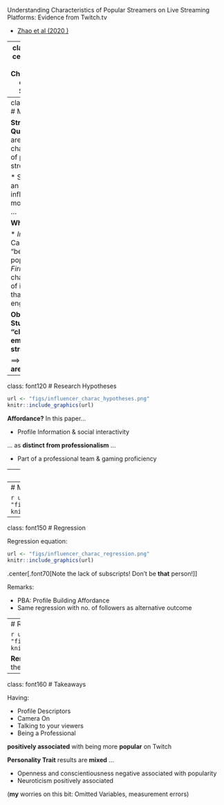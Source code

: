 Understanding Characteristics of Popular Streamers on Live Streaming Platforms: Evidence from Twitch.tv 

* [Zhao et al (2020 )](https://papers.ssrn.com/sol3/papers.cfm?abstract_id=3388949)

---
class: inverse, center, middle
# Characteristics of Popular Streamers

---
class: font160
# Motivation

**Strategic Question**: What are the key characteristics of popular streamers

* Streamers as an insight into influencers more generally ...

**Why relevant**:

* *Influencer*: Can you "become" more popular?
* *Firms*: What are characteristics of influencers that get high engagement?  

**Observational Study + no "clever" empirical strategy**

$\implies$ **Findings are descriptive**

---
class: font120
# Research Hypotheses

```r
url <- "figs/influencer_charac_hypotheses.png"
knitr::include_graphics(url)
```

**Affordance?** In this paper...

* Profile Information & social interactivity

... as **distinct from professionalism** ... 

* Part of a professional team & gaming proficiency

---
class: font160
# Data

516 Twitch streamers over three weeks

**Streamer Popularity** (static!): 

* View count
* Number of followers

**Social Interactivity**: 

* Webcam
* Words in Transcript 
* Links to Twitter Profile 

**Personality Traits**:  

* Linguistic Analyses of stream transcripts & tweets

---
# Measurement

```r
url <- "figs/influencer_charac_measurement.png"
knitr::include_graphics(url)
```

---
class: font150
# Regression

Regression equation:

```r
url <- "figs/influencer_charac_regression.png"
knitr::include_graphics(url)
```

.center[.font70[Note the lack of subscripts! Don't be **that** person!]]

Remarks:

* PBA: Profile Building Affordance 
* Same regression with no. of followers as alternative outcome

---
# Results

```r
url <- "figs/influencer_charac_results_main.png"
knitr::include_graphics(url)
```

**Remark**: Mind the overly causal language in the results section of the paper

---
class: font160
# Takeaways

Having:

* Profile Descriptors 
* Camera On 
* Talking to your viewers 
* Being a Professional 

**positively associated** with being more **popular** on Twitch 

**Personality Trait** results are **mixed** ... 

* Openness and conscientiousness negative associated with popularity 
* Neuroticism positively associated

(**my** worries on this bit: Omitted Variables, measurement errors)
